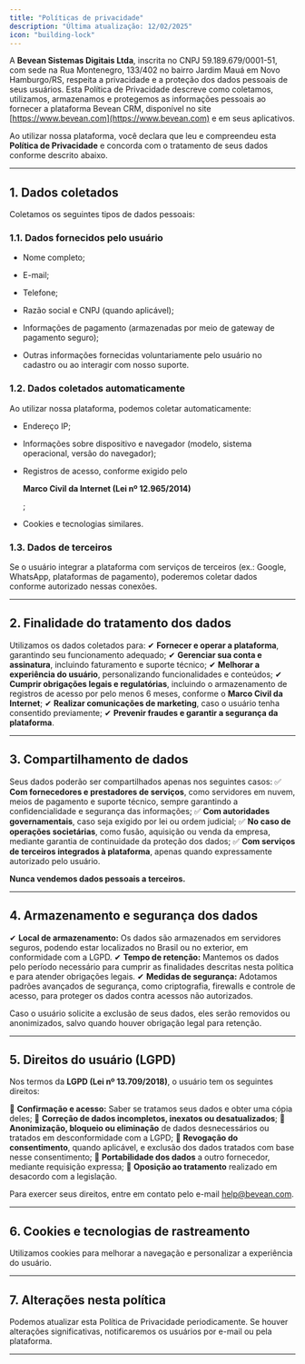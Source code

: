 ```yaml
---
title: "Políticas de privacidade"
description: "Última atualização: 12/02/2025"
icon: "building-lock"
---
```


A **Bevean Sistemas Digitais Ltda**, inscrita no CNPJ 59.189.679/0001-51, com sede na Rua Montenegro, 133/402 no bairro Jardim Mauá em Novo Hamburgo/RS, respeita a privacidade e a proteção dos dados pessoais de seus usuários. Esta Política de Privacidade descreve como coletamos, utilizamos, armazenamos e protegemos as informações pessoais ao fornecer a plataforma Bevean CRM, disponível no site [https://www.bevean.com](https://www.bevean.com) e em seus aplicativos.

Ao utilizar nossa plataforma, você declara que leu e compreendeu esta **Política de Privacidade** e concorda com o tratamento de seus dados conforme descrito abaixo.

***

## **1. Dados coletados**

Coletamos os seguintes tipos de dados pessoais:

### **1.1. Dados fornecidos pelo usuário**

* Nome completo;

* E-mail;

* Telefone;

* Razão social e CNPJ (quando aplicável);

* Informações de pagamento (armazenadas por meio de gateway de pagamento seguro);

* Outras informações fornecidas voluntariamente pelo usuário no cadastro ou ao interagir com nosso suporte.

### **1.2. Dados coletados automaticamente**

Ao utilizar nossa plataforma, podemos coletar automaticamente:

* Endereço IP;

* Informações sobre dispositivo e navegador (modelo, sistema operacional, versão do navegador);

* Registros de acesso, conforme exigido pelo

  **Marco Civil da Internet (Lei nº 12.965/2014)**

  ;

* Cookies e tecnologias similares.

### **1.3. Dados de terceiros**

Se o usuário integrar a plataforma com serviços de terceiros (ex.: Google, WhatsApp, plataformas de pagamento), poderemos coletar dados conforme autorizado nessas conexões.

***

## **2. Finalidade do tratamento dos dados**

Utilizamos os dados coletados para:
✔ **Fornecer e operar a plataforma**, garantindo seu funcionamento adequado;
✔ **Gerenciar sua conta e assinatura**, incluindo faturamento e suporte técnico;
✔ **Melhorar a experiência do usuário**, personalizando funcionalidades e conteúdos;
✔ **Cumprir obrigações legais e regulatórias**, incluindo o armazenamento de registros de acesso por pelo menos 6 meses, conforme o **Marco Civil da Internet**;
✔ **Realizar comunicações de marketing**, caso o usuário tenha consentido previamente;
✔ **Prevenir fraudes e garantir a segurança da plataforma**.

***

## **3. Compartilhamento de dados**

Seus dados poderão ser compartilhados apenas nos seguintes casos:
✅ **Com fornecedores e prestadores de serviços**, como servidores em nuvem, meios de pagamento e suporte técnico, sempre garantindo a confidencialidade e segurança das informações;
✅ **Com autoridades governamentais**, caso seja exigido por lei ou ordem judicial;
✅ **No caso de operações societárias**, como fusão, aquisição ou venda da empresa, mediante garantia de continuidade da proteção dos dados;
✅ **Com serviços de terceiros integrados à plataforma**, apenas quando expressamente autorizado pelo usuário.

**Nunca vendemos dados pessoais a terceiros.**

***

## **4. Armazenamento e segurança dos dados**

✔ **Local de armazenamento:** Os dados são armazenados em servidores seguros, podendo estar localizados no Brasil ou no exterior, em conformidade com a LGPD.
✔ **Tempo de retenção:** Mantemos os dados pelo período necessário para cumprir as finalidades descritas nesta política e para atender obrigações legais.
✔ **Medidas de segurança:** Adotamos padrões avançados de segurança, como criptografia, firewalls e controle de acesso, para proteger os dados contra acessos não autorizados.

Caso o usuário solicite a exclusão de seus dados, eles serão removidos ou anonimizados, salvo quando houver obrigação legal para retenção.

***

## **5. Direitos do usuário (LGPD)**

Nos termos da **LGPD (Lei nº 13.709/2018)**, o usuário tem os seguintes direitos:

📌 **Confirmação e acesso:** Saber se tratamos seus dados e obter uma cópia deles;
📌 **Correção de dados incompletos, inexatos ou desatualizados**;
📌 **Anonimização, bloqueio ou eliminação** de dados desnecessários ou tratados em desconformidade com a LGPD;
📌 **Revogação do consentimento**, quando aplicável, e exclusão dos dados tratados com base nesse consentimento;
📌 **Portabilidade dos dados** a outro fornecedor, mediante requisição expressa;
📌 **Oposição ao tratamento** realizado em desacordo com a legislação.

Para exercer seus direitos, entre em contato pelo e-mail [help@bevean.com](mailto:help@bevean.com).

***

## **6. Cookies e tecnologias de rastreamento**

Utilizamos cookies para melhorar a navegação e personalizar a experiência do usuário.

***

## **7. Alterações nesta política**

Podemos atualizar esta Política de Privacidade periodicamente. Se houver alterações significativas, notificaremos os usuários por e-mail ou pela plataforma.

***